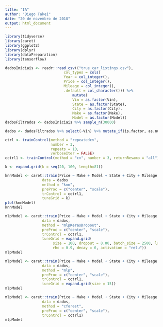 ```yaml
---
title: "IA"
author: "Diego Takei"
date: "20 de novembro de 2018"
output: html_document
---
```


```r
library(tidyverse)
library(caret)
library(ggplot2)
library(dplyr)
library(dataPreparation)
library(tensorflow)
```

```r
dadosIniciais <- readr::read_csv(("true_car_listings.csv"),
                           col_types = cols(
                           Year = col_integer(),
                           Price = col_integer(),
                           Mileage = col_integer(),
                           .default = col_character())) %>%
                               mutate(
                               Vin = as.factor(Vin),
                               State = as.factor(State),
                               City = as.factor(City),
                               Make = as.factor(Make),
                               Model = as.factor(Model))
dadosFiltrados <- dadosIniciais %>% sample_n(30000)

```

```r
dados <- dadosFiltrados %>% select(-Vin) %>% mutate_if(is.factor, as.numeric)
```

```r
ctrl <- trainControl(method = "repeatedcv", 
                     number = 3, 
                     repeats = 10, 
                     verboseIter = FALSE)
cctrl1 <- trainControl(method = "cv", number = 3, returnResamp = "all")
```

```r
k <- expand.grid(k = seq(20, 100, length=81))

knnModel <- caret::train(Price ~ Make + Model + State + City + Mileage + Year,
                 data = dados
                 method = "knn",
                 preProc = c("center", "scale"),
                 trControl = cctrl1,
                 tuneGrid = k)
plot(knnModel)
knnModel
```

```r
mlpModel <- caret::train(Price ~ Make + Model + State + City + Mileage + Year,
                 data = dados,
                 method = "mlpKerasDropout",
                 preProc = c("center", "scale"),
                 trControl = cctrl1,
                 tuneGrid = expand.grid(
                      size = 100, dropout = 0.00, batch_size = 2500, lr = 3, 
                      rho = 0.9, decay = 0, activation = "relu"))
mlpModel
```

```r
mlpModel <- caret::train(Price ~ Make + Model + State + City + Mileage + Year,
                 data = dados,
                 method = "mlp",
                 preProc = c("center", "scale"),
                 trControl = cctrl1,
                 tuneGrid = expand.grid(size = 15))
mlpModel
```

```r
mlpModel <- caret::train(Price ~ Make + Model + State + City + Mileage + Year,
                 data = dados,
                 method = "cforest",
                 preProc = c("center", "scale"),
                 trControl = cctrl1)
mlpModel
```